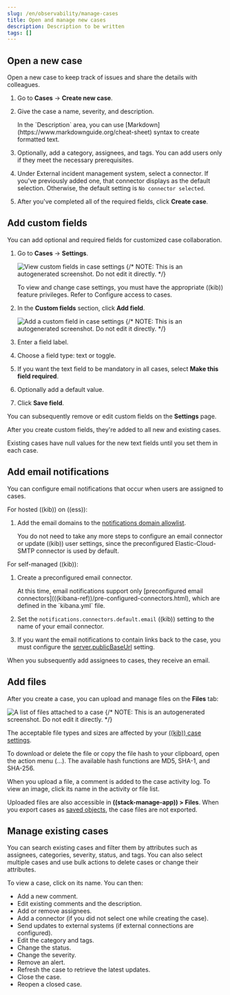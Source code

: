 ```yaml
---
slug: /en/observability/manage-cases
title: Open and manage new cases
description: Description to be written
tags: []
---
```


<div id="manage-cases"></div>

<div id="new-case-observability"></div>

## Open a new case

Open a new case to keep track of issues and share the details with colleagues.

1. Go to **Cases** -> **Create new case**.
1. Give the case a name, severity, and description.

    <DocCallOut title="Tip">
    In the `Description` area, you can use
    [Markdown](https://www.markdownguide.org/cheat-sheet) syntax to create formatted text.
    </DocCallOut>

1. Optionally, add a category, assignees, and tags.
    You can add users only if they meet the necessary <DocLink slug="/en/observability/grant-cases-access">prerequisites</DocLink>.

1. Under External incident management system, select a <DocLink slug="/en/observability/cases-external-connectors">connector</DocLink>. If
    you've previously added one, that connector displays as the default selection. Otherwise, the
    default setting is `No connector selected`.

1. After you've completed all of the required fields, click **Create case**.

<div id="case-custom-fields"></div>

## Add custom fields

<DocCallOut template="technical_preview" />
You can add optional and required fields for customized case collaboration.

1. Go to **Cases** -> **Settings**.

    ![View custom fields in case settings](images/cases-custom-field-settings.png)
    {/* NOTE: This is an autogenerated screenshot. Do not edit it directly. */}

    <DocCallOut title="Note">
    To view and change case settings, you must have the appropriate ((kib)) feature privileges. Refer to <DocLink slug="/en/observability/grant-cases-access">Configure access to cases</DocLink>.
    </DocCallOut>

1. In the **Custom fields** section, click **Add field**.

    ![Add a custom field in case settings](images/cases-add-custom-field.png)
    {/* NOTE: This is an autogenerated screenshot. Do not edit it directly. */}

1. Enter a field label.

1. Choose a field type: text or toggle.

1. If you want the text field to be mandatory in all cases, select **Make this field required**.

1. Optionally add a default value.

1. Click **Save field**.

You can subsequently remove or edit custom fields on the **Settings** page.

After you create custom fields, they're added to all new and existing cases.

Existing cases have null values for the new text fields until you set them in each case.

<div id="add-case-notifications"></div>

## Add email notifications

You can configure email notifications that occur when users are assigned to
cases.

For hosted ((kib)) on ((ess)):

1. Add the email domains to the
    [notifications domain allowlist](((cloud))/ec-organizations-notifications-domain-allowlist.html).

    You do not need to take any more steps to configure an email connector or update
    ((kib)) user settings, since the preconfigured Elastic-Cloud-SMTP connector is
    used by default.

For self-managed ((kib)):

1. Create a preconfigured email connector.

    <DocCallOut title="Note">
    At this time, email notifications support only [preconfigured email connectors](((kibana-ref))/pre-configured-connectors.html),
    which are defined in the `kibana.yml` file.
    </DocCallOut>

1. Set the `notifications.connectors.default.email` ((kib)) setting to the name of
    your email connector.

1. If you want the email notifications to contain links back to the case, you
    must configure the [server.publicBaseUrl](((kibana-ref))/settings.html#server-publicBaseUrl) setting.

When you subsequently add assignees to cases, they receive an email.

<div id="add-observability-case-files"></div>

## Add files

After you create a case, you can upload and manage files on the **Files** tab:

![A list of files attached to a case](images/case-files.png)
{/* NOTE: This is an autogenerated screenshot. Do not edit it directly. */}

The acceptable file types and sizes are affected by your [((kib)) case settings](((kibana-ref))/cases-settings.html).

To download or delete the file or copy the file hash to your clipboard, open the action menu (…).
The available hash functions are MD5, SHA-1, and SHA-256.

When you upload a file, a comment is added to the case activity log.
To view an image, click its name in the activity or file list.

<DocCallOut title="Note">

Uploaded files are also accessible in **((stack-manage-app)) > Files**.
When you export cases as [saved objects](((kibana-ref))/managing-saved-objects.html), the case files are not exported.

</DocCallOut>

<div id="manage-case-observability"></div>

## Manage existing cases

You can search existing cases and filter them by attributes such as assignees,
categories, severity, status, and tags. You can also select multiple cases and use bulk
actions to delete cases or change their attributes.

To view a case, click on its name. You can then:

* Add a new comment.
* Edit existing comments and the description.
* Add or remove assignees.
* Add a <DocLink slug="/en/observability/cases-external-connectors">connector</DocLink> (if you did not select one while creating the case).
* Send updates to external systems (if external connections are configured).
* Edit the category and tags.
* Change the status.
* Change the severity.
* Remove an alert.
* Refresh the case to retrieve the latest updates.
* Close the case.
* Reopen a closed case.

